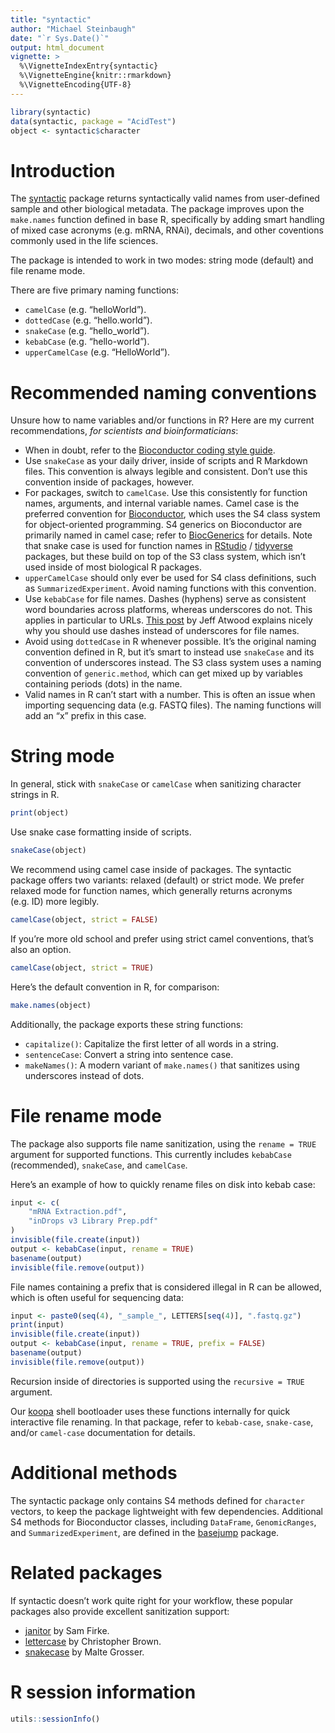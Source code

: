 ```yaml
---
title: "syntactic"
author: "Michael Steinbaugh"
date: "`r Sys.Date()`"
output: html_document
vignette: >
  %\VignetteIndexEntry{syntactic}
  %\VignetteEngine{knitr::rmarkdown}
  %\VignetteEncoding{UTF-8}
---
```


```r
library(syntactic)
data(syntactic, package = "AcidTest")
object <- syntactic$character
```

# Introduction

The [syntactic][] package returns syntactically valid names from user-defined sample and other biological metadata. The package improves upon the `make.names` function defined in base R, specifically by adding smart handling of mixed case acronyms (e.g. mRNA, RNAi), decimals, and other coventions commonly used in the life sciences.

The package is intended to work in two modes: string mode (default) and file rename mode.

There are five primary naming functions:

- `camelCase` (e.g. "helloWorld").
- `dottedCase` (e.g. "hello.world"). 
- `snakeCase` (e.g. "hello_world"). 
- `kebabCase` (e.g. "hello-world").
- `upperCamelCase` (e.g. "HelloWorld").

# Recommended naming conventions

Unsure how to name variables and/or functions in R? Here are my current recommendations, *for scientists and bioinformaticians*:

- When in doubt, refer to the [Bioconductor coding style guide](https://bioconductor.org/developers/how-to/coding-style/).
- Use `snakeCase` as your daily driver, inside of scripts and R Markdown files. This convention is always legible and consistent. Don't use this convention inside of packages, however.
- For packages, switch to `camelCase`. Use this consistently for function names, arguments, and internal variable names. Camel case is the preferred convention for [Bioconductor][], which uses the S4 class system for object-oriented programming. S4 generics on Bioconductor are primarily named in camel case; refer to [BiocGenerics][] for details. Note that snake case is used for function names in [RStudio][] / [tidyverse][] packages, but these build on top of the S3 class system, which isn't used inside of most biological R packages.
- `upperCamelCase` should only ever be used for S4 class definitions, such as `SummarizedExperiment`. Avoid naming functions with this convention.
- Use `kebabCase` for file names. Dashes (hyphens) serve as consistent word boundaries across platforms, whereas underscores do not. This applies in particular to URLs. [This post](https://blog.codinghorror.com/of-spaces-underscores-and-dashes/) by Jeff Atwood explains nicely why you should use dashes instead of underscores for file names.
- Avoid using `dottedCase` in R whenever possible. It's the original naming convention defined in R, but it's smart to instead use `snakeCase` and its convention of underscores instead. The S3 class system uses a naming convention of `generic.method`, which can get mixed up by variables containing periods (dots) in the name.
- Valid names in R can't start with a number. This is often an issue when importing sequencing data (e.g. FASTQ files). The naming functions will add an "x" prefix in this case.

# String mode

In general, stick with `snakeCase` or `camelCase` when sanitizing character strings in R.

```r
print(object)
```

Use snake case formatting inside of scripts.

```r
snakeCase(object)
```

We recommend using camel case inside of packages. The syntactic package offers two variants: relaxed (default) or strict mode. We prefer relaxed mode for function names, which generally returns acronyms (e.g. ID) more legibly.

```r
camelCase(object, strict = FALSE)
```

If you're more old school and prefer using strict camel conventions, that's also an option.

```r
camelCase(object, strict = TRUE)
```

Here's the default convention in R, for comparison:

```r
make.names(object)
```

Additionally, the package exports these string functions:

- `capitalize()`: Capitalize the first letter of all words in a string.
- `sentenceCase`: Convert a string into sentence case.
- `makeNames()`: A modern variant of `make.names()` that sanitizes using underscores instead of dots.

# File rename mode

The package also supports file name sanitization, using the `rename = TRUE` argument for supported functions. This currently includes `kebabCase` (recommended), `snakeCase`, and `camelCase`.

Here's an example of how to quickly rename files on disk into kebab case:

```r
input <- c(
    "mRNA Extraction.pdf",
    "inDrops v3 Library Prep.pdf"
)
invisible(file.create(input))
output <- kebabCase(input, rename = TRUE)
basename(output)
invisible(file.remove(output))
```

File names containing a prefix that is considered illegal in R can be allowed, which is often useful for sequencing data:

```r
input <- paste0(seq(4), "_sample_", LETTERS[seq(4)], ".fastq.gz")
print(input)
invisible(file.create(input))
output <- kebabCase(input, rename = TRUE, prefix = FALSE)
basename(output)
invisible(file.remove(output))
```

Recursion inside of directories is supported using the `recursive = TRUE` argument.

Our [koopa][] shell bootloader uses these functions internally for quick interactive file renaming. In that package, refer to `kebab-case`, `snake-case`, and/or `camel-case` documentation for details.

# Additional methods

The syntactic package only contains S4 methods defined for `character` vectors, to keep the package lightweight with few dependencies. Additional S4 methods for Bioconductor classes, including `DataFrame`, `GenomicRanges`, and `SummarizedExperiment`, are defined in the [basejump][] package.

# Related packages

If syntactic doesn't work quite right for your workflow, these popular packages also provide excellent sanitization support:

- [janitor][] by Sam Firke.
- [lettercase][] by Christopher Brown.
- [snakecase][] by Malte Grosser.

# R session information

```r
utils::sessionInfo()
```

[basejump]: https://basejump.acidgenomics.com/
[biocgenerics]: https://bioconductor.org/packages/BiocGenerics/
[bioconda]: https://bioconda.github.io/
[bioconductor]: http://bioconductor.org/
[conda]: https://conda.io/
[janitor]: https://cran.r-project.org/package=janitor
[koopa]: https://koopa.acidgenomics.com/
[lettercase]: https://cran.r-project.org/package=lettercase
[r]: https://www.r-project.org/
[rstudio]: https://rstudio.com/
[snakecase]: https://cran.r-project.org/package=snakecase
[syntactic]: https://syntactic.acidgenomics.com/
[tidyverse]: https://www.tidyverse.org/

